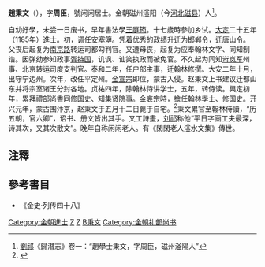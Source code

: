'''趙秉文'''（{{bd|1159年||1232年||catIdx=Z趙}}），字'''周臣'''，號闲闲居士。金朝磁州滏阳（今[[河北省|河北]][[磁县|磁县]]）人<ref>[[劉祁|劉祁]]《歸潛志》卷一：“趙學士秉文，字周臣，磁州滏陽人”</ref>。

自幼好學，未尝一日废书，早年書法學[[王庭筠|王庭筠]]。十七歲時參加乡试。[[大定_(金朝)|大定]]二十五年（1185年）進士。初，调任[[沿河湾镇|安塞]]簿。凭着优秀的政绩升迁为邯郸令，迁唐山令。父丧后起复为[[南京路_(金朝)|南京路]]转运司都勾判官。又遭母丧，起复为应奉翰林文字、同知制诰。因弹劾参知政事[[胥持国|胥持国]]，讥讽、讪笑执政而被免官。不久起为同知[[岢嵐軍|岢岚军]]州事、北京转运司度支判官。泰和二年，任户部主事，迁翰林修撰。大安二年十月，出守宁边州。次年，改任平定州。[[金宣宗|金宣宗]]即位，蒙古入侵。赵秉文上书建议迁都山东并将宗室诸王分封各地。贞祐四年，除翰林侍讲学士，五年，转侍读。興定初年，累拜禮部尚書同修国史、知集贤院事。金哀宗時，擔任翰林學士、修国史。开兴元年，蒙古围汴京，赵秉文于五月十二日薨于自宅。<ref>{{Cite book|title=元好问文编年校注|last=狄|first=宝心|publisher=中华书局|year=2012|isbn=9787101082869|location=北京|pages=257-267}}</ref>秉文累官至翰林侍讀，“历五朝，官六卿”，诏书、册文皆出其手。又工詩畫，[[刘祁|刘祁]]称他“平日字画工夫最深，诗其次，又其次散文”。晚年自称闲闲老人。有《閑閑老人滏水文集》傳世。

==注釋==
{{reflist}}

==參考書目==
*《金史·列传四十八》

[[Category:金朝進士|Category:金朝進士]]
[[Category:金朝官员|Z]]
[[Category:磁县人|Z]]
[[Category:趙姓|B秉文]]
[[Category:金朝礼部尚书|Category:金朝礼部尚书]]